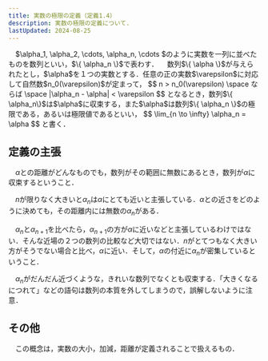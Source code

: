 ```yaml
---
title: 実数の極限の定義（定義1.4）
description: 実数の極限の定義について.
lastUpdated: 2024-08-25
---
```


<Card title="定義(数列)">
　$\alpha_1, \alpha_2, \cdots, \alpha_n, \cdots $のように実数を一列に並べたものを数列といい，$\{ \alpha_n \}$で表わす．
</Card>

<Card title="定義1.4">
　数列$\{ \alpha \}$が与えられたとし，$\alpha$を１つの実数とする．任意の正の実数$\varepsilon$に対応して自然数$n_0(\varepsilon)$が定まって，
$$
n > n_0(\varepsilon) \space ならば \space |\alpha_n - \alpha| < \varepsilon
$$
となるとき，数列$\{ \alpha_n\}$は$\alpha$に収束する，また$\alpha$は数列$\{ \alpha_n \}$の極限である，あるいは極限値であるといい，
$$
\lim_{n \to \infty} \alpha_n = \alpha
$$
と書く．
</Card>

## 定義の主張
　$\alpha$との距離がどんなものでも，数列がその範囲に無数にあるとき，数列が$\alpha$に収束するということ．

　$n$が限りなく大きいと$\alpha_n$は$\alpha$にとても近いと主張している．$\alpha$との近さをどのように決めても，その距離内には無数の$\alpha_n$がある．

　$\alpha_n$と$\alpha_{n+1}$を比べたら，$\alpha_{n+1}$の方が$\alpha$に近いなどと主張しているわけではない．そんな近場の２つの数列の比較など大切ではない．$n$がとてつもなく大きい方がそうでない場合と比べ，$\alpha$に近い．そして，$\alpha$の付近に$\alpha_n$が密集しているということ．

　$\alpha_n$がだんだん近づくような，きれいな数列でなくとも収束する．「大きくなるにつれて」などの語句は数列の本質を外してしまうので，誤解しないように注意．

## その他
　この概念は，実数の大小，加減，距離が定義されることで扱えるもの．
